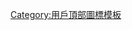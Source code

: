 {{topicon
|image=Cantonese.png
|size=100px
|alt=這個用戶是廣東人
|title=這個用戶是廣東人
|link=Category:广东维基人
}}<noinclude>
[[Category:用戶頂部圖標模板]]
</noinclude>